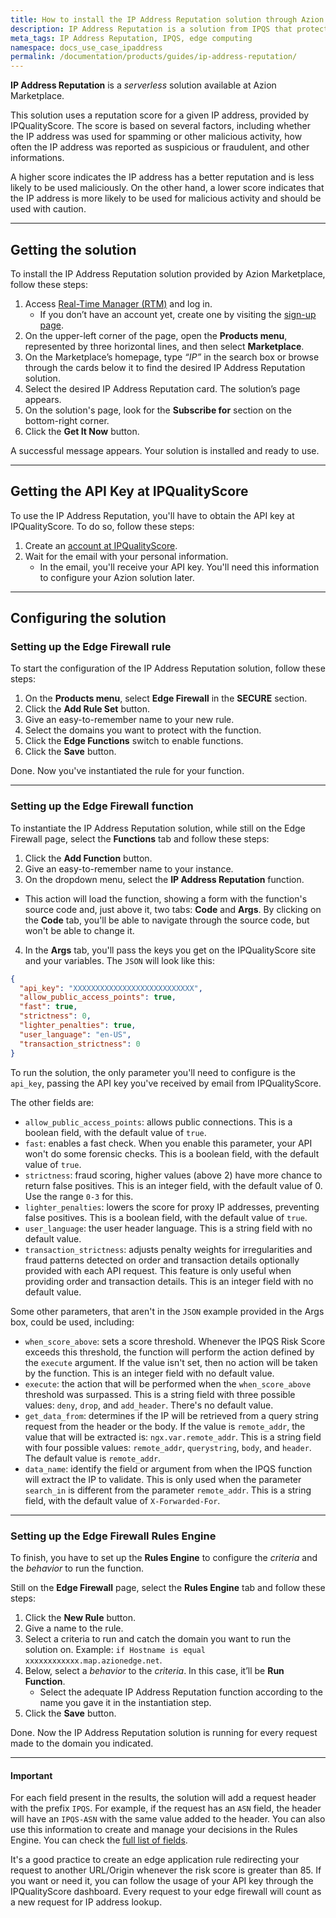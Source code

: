 ```yaml
---
title: How to install the IP Address Reputation solution through Azion Marketplace
description: IP Address Reputation is a solution from IPQS that protects your online assets against malicious IPs.
meta_tags: IP Address Reputation, IPQS, edge computing
namespace: docs_use_case_ipaddress
permalink: /documentation/products/guides/ip-address-reputation/
---
```


**IP Address Reputation** is a *serverless* solution available at Azion Marketplace.

This solution uses a reputation score for a given IP address, provided by IPQualityScore. The score is based on several factors, including whether the IP address was used for spamming or other malicious activity, how often the IP address was reported as suspicious or fraudulent, and other informations.

A higher score indicates the IP address has a better reputation and is less likely to be used maliciously. On the other hand, a lower score indicates that the IP address is more likely to be used for malicious activity and should be used with caution.

---

## Getting the solution

To install the IP Address Reputation solution provided by Azion Marketplace, follow these steps:

1. Access [Real-Time Manager (RTM)](https://manager.azion.com) and log in.
    - If you don’t have an account yet, create one by visiting the [sign-up page](https://sso.azion.com/).
2. On the upper-left corner of the page, open the **Products menu**, represented by three horizontal lines, and then select **Marketplace**.
3. On the Marketplace’s homepage, type *“IP”* in the search box or browse through the cards below it to find the desired IP Address Reputation solution.
4. Select the desired IP Address Reputation card. The solution’s page appears.
5. On the solution's page, look for the **Subscribe for** section on the bottom-right corner.
6. Click the **Get It Now** button.

A successful message appears. Your solution is installed and ready to use.

---

## Getting the API Key at IPQualityScore

To use the IP Address Reputation, you'll have to obtain the API key at IPQualityScore. To do so, follow these steps:

1. Create an [account at IPQualityScore](https://www.ipqualityscore.com/create-account).
2. Wait for the email with your personal information.
    - In the email, you'll receive your API key. You'll need this information to configure your Azion solution later.

---

## Configuring the solution

### Setting up the Edge Firewall rule

To start the configuration of the IP Address Reputation solution, follow these steps:

1. On the **Products menu**, select **Edge Firewall** in the **SECURE** section.
2. Click the **Add Rule Set** button.
3. Give an easy-to-remember name to your new rule.
3. Select the domains you want to protect with the function.
4. Click the **Edge Functions** switch to enable functions.
5. Click the **Save** button.

Done. Now you've instantiated the rule for your function.

---

### Setting up the Edge Firewall function

To instantiate the IP Address Reputation solution, while still on the Edge Firewall page, select the **Functions** tab and follow these steps:

1. Click the **Add Function** button.
2. Give an easy-to-remember name to your instance.
3. On the dropdown menu, select the **IP Address Reputation** function.
- This action will load the function, showing a form with the function's source code and, just above it, two tabs: **Code** and **Args**. By clicking on the **Code** tab, you'll be able to navigate through the source code, but won't be able to change it.
4. In the **Args** tab, you'll pass the keys you get on the IPQualityScore site and your variables. The `JSON` will look like this:

```json
{
  "api_key": "XXXXXXXXXXXXXXXXXXXXXXXXXXX",
  "allow_public_access_points": true,
  "fast": true,
  "strictness": 0,
  "lighter_penalties": true,
  "user_language": "en-US",
  "transaction_strictness": 0
}
```

To run the solution, the only parameter you'll need to configure is the `api_key`, passing the API key you've received by email from IPQualityScore.

The other fields are:

- `allow_public_access_points`: allows public connections. This is a boolean field, with the default value of `true`.
- `fast`: enables a fast check. When you enable this parameter, your API won't do some forensic checks. This is a boolean field, with the default value of `true`.
- `strictness`: fraud scoring, higher values (above 2) have more chance to return false positives. This is an integer field, with the default value of 0. Use the range `0-3` for this.
- `lighter_penalties`: lowers the score for proxy IP addresses, preventing false positives. This is a boolean field, with the default value of `true`.
- `user_language`: the user header language. This is a string field with no default value.
- `transaction_strictness`: adjusts penalty weights for irregularities and fraud patterns detected on order and transaction details optionally provided with each API request. This feature is only useful when providing order and transaction details. This is an integer field with no default value.

Some other parameters, that aren't in the `JSON` example provided in the Args box, could be used, including:

- `when_score_above`: sets a score threshold. Whenever the IPQS Risk Score exceeds this threshold, the function will perform the action defined by the `execute` argument. If the value isn't set, then no action will be taken by the function. This is an integer field with no default value.
- `execute`: the action that will be performed when the `when_score_above` threshold was surpassed. This is a string field with three possible values: `deny`, `drop`, and `add_header`. There's no default value.
- `get_data_from`: determines if the IP will be retrieved from a query string request from the header or the body. If the value is `remote_addr`, the value that will be extracted is: `ngx.var.remote_addr`. This is a string field with four possible values: `remote_addr`, `querystring`, `body`, and `header`. The default value is `remote_addr`.
- `data_name`: identify the field or argument from when the IPQS function will extract the IP to validate. This is only used when the parameter `search_in` is different from the parameter `remote_addr`. This is a string field, with the default value of `X-Forwarded-For`.

---

### Setting up the Edge Firewall Rules Engine

To finish, you have to set up the **Rules Engine** to configure the *criteria* and the *behavior* to run the function.

Still on the **Edge Firewall** page, select the **Rules Engine** tab and follow these steps:

1. Click the **New Rule** button.
2. Give a name to the rule.
3. Select a criteria to run and catch the domain you want to run the solution on. Example: `if Hostname is equal xxxxxxxxxxxx.map.azionedge.net`.
4. Below, select a *behavior* to the *criteria*. In this case, it’ll be **Run Function**. 
    - Select the adequate IP Address Reputation function according to the name you gave it in the instantiation step.
5. Click the **Save** button.

Done. Now the IP Address Reputation solution is running for every request made to the domain you indicated.

---

#### Important

For each field present in the results, the solution will add a request header with the prefix `IPQS`. For example, if the request has an `ASN` field, the header will have an `IPQS-ASN` with the same value added to the header. You can also use this information to create and manage your decisions in the Rules Engine. You can check the [full list of fields](https://www.ipqualityscore.com/documentation/proxy-detection/overview).

It's a good practice to create an edge application rule redirecting your request to another URL/Origin whenever the risk score is greater than 85. If you want or need it, you can follow the usage of your API key through the IPQualityScore dashboard. Every request to your edge firewall will count as a new request for IP address lookup.
